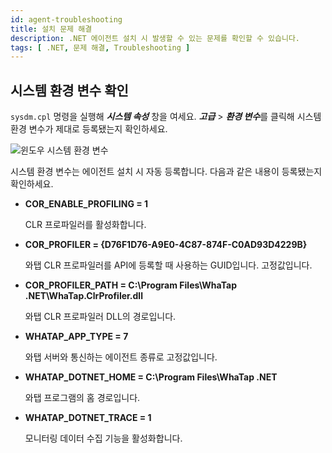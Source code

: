 ```yaml
---
id: agent-troubleshooting
title: 설치 문제 해결
description: .NET 에이전트 설치 시 발생할 수 있는 문제를 확인할 수 있습니다.
tags: [ .NET, 문제 해결, Troubleshooting ]
---
```


## 시스템 환경 변수 확인

`sysdm.cpl` 명령을 실행해 ***시스템 속성*** 창을 여세요. ***고급*** > ***환경 변수***를 클릭해 시스템 환경 변수가 제대로 등록됐는지 확인하세요.

![윈도우 시스템 환경 변수](https://img.whatap.io/media/agent_dotnet/install/system_properties.png)

시스템 환경 변수는 에이전트 설치 시 자동 등록합니다. 다음과 같은 내용이 등록됐는지 확인하세요.

* **COR_ENABLE_PROFILING = 1**

  CLR 프로파일러를 활성화합니다.

* **COR_PROFILER = \{D76F1D76-A9E0-4C87-874F-C0AD93D4229B}**

  와탭 CLR 프로파일러를 API에 등록할 때 사용하는 GUID입니다. 고정값입니다.

* **COR_PROFILER_PATH = C:\Program Files\WhaTap .NET\WhaTap.ClrProfiler.dll**

  와탭 CLR 프로파일러 DLL의 경로입니다.

* **WHATAP_APP_TYPE = 7**

  와탭 서버와 통신하는 에이전트 종류로 고정값입니다.

* **WHATAP_DOTNET_HOME = C:\Program Files\WhaTap .NET**

  와탭 프로그램의 홈 경로입니다.

* **WHATAP_DOTNET_TRACE = 1**

  모니터링 데이터 수집 기능을 활성화합니다.
